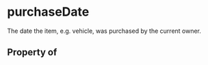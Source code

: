   

# purchaseDate

The date the item, e.g. vehicle, was purchased by the current owner.

## Property of



